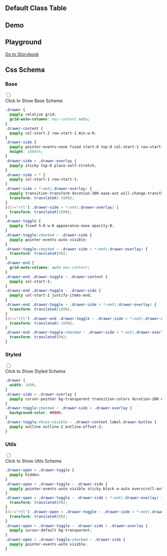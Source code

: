 

## Default Class Table
  
<CssTable name="drawer" />
  
## Demo
  
<Demo></Demo>

## Playground
  
[Go to Storybook](https://story.ui.icebreaker.top/?path=/docs/layout-drawer--docs)
  
## Css Schema


### Base

<div className="collapse">
<input type="checkbox" /> 
<div class="collapse-title px-0">
<span class="btn">Click to Show Base Schema</span>
</div>
<div class="collapse-content"> 

```css
.drawer {
  @apply relative grid;
  grid-auto-columns: max-content auto;
}
.drawer-content {
  @apply col-start-2 row-start-1 min-w-0;
}
.drawer-side {
  @apply pointer-events-none fixed start-0 top-0 col-start-1 row-start-1 grid w-full grid-cols-1 grid-rows-1 items-start justify-items-start overflow-y-auto overscroll-contain;
  height: 100dvh;
}
.drawer-side > .drawer-overlay {
  @apply sticky top-0 place-self-stretch;
}
.drawer-side > * {
  @apply col-start-1 row-start-1;
}
.drawer-side > *:not(.drawer-overlay) {
  @apply transition-transform duration-300 ease-out will-change-transform;
  transform: translateX(-100%);
}
[dir="rtl"] .drawer-side > *:not(.drawer-overlay) {
  transform: translateX(100%);
}
.drawer-toggle {
  @apply fixed h-0 w-0 appearance-none opacity-0;
}
.drawer-toggle:checked ~ .drawer-side {
  @apply pointer-events-auto visible;
}
.drawer-toggle:checked ~ .drawer-side > *:not(.drawer-overlay) {
  transform: translateX(0%);
}
.drawer-end {
  grid-auto-columns: auto max-content;
}
.drawer-end .drawer-toggle ~ .drawer-content {
  @apply col-start-1;
}
.drawer-end .drawer-toggle ~ .drawer-side {
  @apply col-start-2 justify-items-end;
}
.drawer-end .drawer-toggle ~ .drawer-side > *:not(.drawer-overlay) {
  transform: translateX(100%);
}
[dir="rtl"] .drawer-end .drawer-toggle ~ .drawer-side > *:not(.drawer-overlay) {
  transform: translateX(-100%);
}
.drawer-end .drawer-toggle:checked ~ .drawer-side > *:not(.drawer-overlay) {
  transform: translateX(0%);
}

```

</div>
</div>



### Styled

<div className="collapse">
<input type="checkbox" /> 
<div class="collapse-title px-0">
<span class="btn">Click to Show Styled Schema</span>
</div>
<div class="collapse-content"> 

```css
.drawer {
  width: 100%;
}
.drawer-side > .drawer-overlay {
  @apply cursor-pointer bg-transparent transition-colors duration-200 ease-out;
}
.drawer-toggle:checked ~ .drawer-side > .drawer-overlay {
  background-color: #0006;
}
.drawer-toggle:focus-visible ~ .drawer-content label.drawer-button {
  @apply outline outline-2 outline-offset-2;
}

```

</div>
</div>



### Utils

<div className="collapse">
<input type="checkbox" /> 
<div class="collapse-title px-0">
<span class="btn">Click to Show Utils Schema</span>
</div>
<div class="collapse-content"> 

```css
.drawer-open > .drawer-toggle {
  @apply hidden;
}
.drawer-open > .drawer-toggle ~ .drawer-side {
  @apply pointer-events-auto visible sticky block w-auto overscroll-auto;
}
.drawer-open > .drawer-toggle ~ .drawer-side > *:not(.drawer-overlay) {
  transform: translateX(0%);
}
[dir="rtl"] .drawer-open > .drawer-toggle ~ .drawer-side > *:not(.drawer-overlay) {
  transform: translateX(0%);
}
.drawer-open > .drawer-toggle ~ .drawer-side > .drawer-overlay {
  @apply cursor-default bg-transparent;
}
.drawer-open > .drawer-toggle:checked ~ .drawer-side {
  @apply pointer-events-auto visible;
}

```

</div>
</div>



